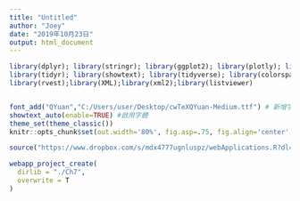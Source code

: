 ```yaml
---
title: "Untitled"
author: "Joey"
date: "2019年10月23日"
output: html_document
---
```


```r
library(dplyr); library(stringr); library(ggplot2); library(plotly); library(lubridate); library(readr); library(colorspace); library(grDevices); library(shiny); library(shinyjs); library(scales)
library(tidyr); library(showtext); library(tidyverse); library(colorspace);
library(rvest);library(XML);library(xml2);library(listviewer)


font_add("QYuan","C:/Users/user/Desktop/cwTeXQYuan-Medium.ttf") # 新增字體
showtext_auto(enable=TRUE) #啟用字體
theme_set(theme_classic())
knitr::opts_chunk$set(out.width='80%', fig.asp=.75, fig.align='center', fig.showtext=T)

source("https://www.dropbox.com/s/mdx4777ugnluspz/webApplications.R?dl=1", encoding = "UTF-8")
```


```r
webapp_project_create(
  dirlib = "./Ch7",
  overwrite = T
)
```




